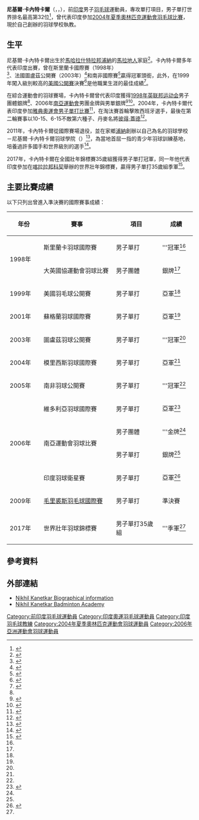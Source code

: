 {{noteTA|G1=Badminton}}
{{Infobox 羽球選手
| playername              = 尼基爾·卡內特卡爾<br />{{lang|en|Nikhil Kanetkar}}
| image                   = Nikhil Kanetkar - Bronze Mens Singles 35+ BWF World Senior Championship 2017 Kochi-Kerala.jpg
| size                    = 
| caption                 = 2015年獲得世界壯年錦標賽銅牌
| birth_name              = 
| date_of_birth           = {{birth date and age|1979|5|13}}
| place_of_birth          = {{IND}}[[馬哈拉什特拉邦|馬哈拉什特拉邦]][[浦納|浦納]]
| residence               = 
| height                  = {{height|m=1.73}}
| weight                  = {{weight|kg=63}}
| event                   = 男子單打
| country                 = {{IND}}
| years_started           = 
| years_intldebut         = 
| years_retired           = 2011年
| handedness              = 
| coach                   = 
| highest_ranking         = 第32位
| date_of_highest_ranking = 
| current_ranking         = 現已退役
| date_of_current_ranking = 
| played                  = 116勝–81負（男單）<br />5勝–6負（男雙）<br />4勝–3負（混雙）
| titles                  = 
| bwf_profile             = 4EBA614D-A525-497E-B49C-2EBDD2FE4893
| bwf_id                  = 12054
| updated                 = 
}}
{{MedalTableTop|width=286px}}
{{MedalSport | 男子[[羽毛球|羽毛球]]}}
{{MedalCountry | {{IND}}}}
{{MedalCompetition | [[世界壯年羽球錦標賽|世界壯年羽球錦標賽]]}}
{{MedalBronze| 2017年 科契 | 男子單打35歲組 }}
{{MedalCompetition | [[英聯邦運動會|英聯邦運動會]]}}
{{MedalSilver| [[1998年英联邦运动会|1998年 吉隆坡]] | 男子團體 }}
{{MedalCompetition | [[南亞運動會|南亞運動會]]}}
{{MedalGold  | 2006年 可倫坡 | 男子團體}}
{{MedalSilver| 2006年 可倫坡 | 男子單打}}
{{MedalBottom}}
'''尼基爾·卡內特卡爾'''（{{lang-en|Nikhil Kanetkar}}，{{lang-mr|निखिल कानेटकर}}，{{bd|1979年|5月13日}}），前[[印度|印度]]男子[[羽毛球|羽毛球]]運動員，專攻單打項目，男子單打世界排名最高第32位<ref name="nkba_about">{{cite web|title=ABOUT NIKHIL KANETKAR|url=https://nkba.in/aboutnikhilkanetkar.php|website=nkba.in|accessdate=2020-11-04|language=en|archive-date=2021-01-18|archive-url=https://web.archive.org/web/20210118135441/http://nkba.in/aboutnikhilkanetkar.php|dead-url=no}}</ref>，曾代表印度參加[[2004年夏季奧林匹克運動會羽毛球比賽|2004年夏季奧林匹克運動會羽毛球比賽]]，現於自己創辦的羽球學校執教。

== 生平 ==
尼基爾·卡內特卡爾出生於[[馬哈拉什特拉邦|馬哈拉什特拉邦]][[浦納|浦納]]的[[馬拉地人|馬拉地人]]家庭<ref name="sportal">{{cite web|title=Nikhil Kanetkar bei Sports Portal - Government of India|url=http://sportal.nic.in/sportpersondetails.asp?sno=394&moduleid=25&maincatid=4&subid=0&comid=2|publisher=Ministry of Youth Affairs and Sports|accessdate=2020-11-08|language=en|archiveurl=https://web.archive.org/web/20090416220644/http://sportal.nic.in/sportpersondetails.asp?sno=394&moduleid=25&maincatid=4&subid=0&comid=2|archivedate=2009-04-16|deadurl=yes}}</ref>。卡內特卡爾多年代表印度出賽，曾在斯里蘭卡國際賽（1998年）<ref name="SriLanka">{{cite web|title=1998 INTERNATIONAL COMPETITION RESULTS|url=http://www.intbadfed.org/intresul.html|website=intbadfed.org|accessdate=2020-11-08|language=en|archiveurl=https://web.archive.org/web/20001110015100/http://www.intbadfed.org/intresul.html|archivedate=2000-11-10|deadurl=yes}}</ref>、法國圖盧茲公開賽（2003年）<ref name="Toulouse_Open">{{cite news|title=Nikhil Kanetkar wins Toulouse Open|url=https://timesofindia.indiatimes.com/Nikhil-Kanetkar-wins-Toulouse-Open/articleshow/287647.cms|newspaper=[[印度時報|印度時報]]|date=2003-11-17|accessdate=2018-11-08|language=en|archive-date=2020-11-08|archive-url=https://web.archive.org/web/20201108141207/https://timesofindia.indiatimes.com/Nikhil-Kanetkar-wins-Toulouse-Open/articleshow/287647.cms|dead-url=no}}</ref>和南非國際賽<ref name="South_Africa">{{cite web|title=South Africa International 2005 - Winners|url=https://bwf.tournamentsoftware.com/sport/winners.aspx?id=00C2D355-BA28-41B0-9A0B-82D226FC9553|website=bwf.tournamentsoftware.com|accessdate=2020-11-08|language=en|archive-date=2020-11-14|archive-url=https://web.archive.org/web/20201114060731/https://bwf.tournamentsoftware.com/sport/winners.aspx?id=00C2D355-BA28-41B0-9A0B-82D226FC9553|dead-url=no}}</ref>贏得冠軍頭銜，此外，在1999年闖入級別較高的[[美國羽毛球公開賽|美國公開賽]]決賽<ref name="US_Open">{{cite news|title=U.S. Open: Thundering Dane Strikes Gold Twice|url=http://www.worldbadminton.com/shuttlenws/19990912a.htm|website=worldbadminton.com|date=1999-09-12|accessdate=2020-11-08|language=en|archive-date=2020-11-08|archive-url=https://web.archive.org/web/20201108143029/http://www.worldbadminton.com/shuttlenws/19990912a.htm|dead-url=no}}</ref>是他職業生涯的最佳成績<ref name="Scottish_final">{{cite news|title=Kanetkar loses in final|url=https://www.rediff.com/sports/2001/nov/26bad.htm|website=rediff.com|date=2001-11-26|accessdate=2020-11-08|language=en|archive-date=2020-11-08|archive-url=https://web.archive.org/web/20201108143148/https://www.rediff.com/sports/2001/nov/26bad.htm|dead-url=no}}</ref>。

在綜合運動會的羽球賽場，卡內特卡爾曾代表印度獲得[[1998年英联邦运动会|1998年英联邦运动会]]男子團體銀牌<ref name="sportal"/>、2006年[[南亞運動會|南亞運動會]]男團金牌與男單銀牌<ref name="SAF_Team">{{cite news|title=India win badminton team golds|url=https://www.rediff.com/sports/2006/aug/22bad.htm|website=rediff.com|date=2006-08-22|accessdate=2020-11-08|language=en|archive-date=2020-11-08|archive-url=https://web.archive.org/web/20201108152653/https://www.rediff.com/sports/2006/aug/22bad.htm|dead-url=no}}</ref><ref name="SAF_Single">{{cite news|title=Anand, Murgunde to lead at SAF badminton|url=https://www.rediff.com/sports/2006/jul/25bad.htm|website=rediff.com|date=2006-08-25|accessdate=2020-11-08|language=en|archive-date=2020-11-08|archive-url=https://web.archive.org/web/20201108152651/https://www.rediff.com/sports/2006/jul/25bad.htm|dead-url=no}}</ref>。2004年，卡內特卡爾代表印度參加[[2004年夏季奧林匹克運動會|雅典奧運會]][[2004年夏季奧林匹克運動會羽毛球男子單打比賽|男子單打比賽]]<ref name="rediff0805">{{cite news|title=Indian shuttlers face stiff task|url=https://www.rediff.com/sports/2004/aug/05oly-bad.htm|website=rediff.com|date=2004-08-05|accessdate=2020-11-08|language=en|archive-date=2020-11-15|archive-url=https://web.archive.org/web/20201115235838/https://www.rediff.com/sports/2004/aug/05oly-bad.htm|dead-url=no}}</ref>，在淘汰賽首輪擊敗西班牙選手{{link-en|塞爾吉奧·略普斯|Sergio Llopis}}，最後在第二輪賽事以10-15、6-15不敵第六種子、丹麥名將[[彼得·蓋德|彼得·蓋德]]<ref>{{cite news|title=Indian challenge in badminton comes to an end|url=https://sports.ndtv.com/badminton/indian-challenge-in-badminton-comes-to-an-end-1610417|website=NDTV Sports|accessdate=2020-11-08|language=en|archive-date=2020-11-13|archive-url=https://web.archive.org/web/20201113113604/https://sports.ndtv.com/badminton/indian-challenge-in-badminton-comes-to-an-end-1610417|dead-url=no}}</ref>。

2011年，卡內特卡爾從國際賽場退役，並在家鄉[[浦納|浦納]]創辦以自己為名的羽球學校－尼基爾·卡內特卡爾羽球學院（{{lang|en|Nikhil Kanetkar Badminton Academy}}）<ref>{{cite news|title=Nikhil Kanetkar launches badminton academy|url=http://archive.indianexpress.com/news/nikhil-kanetkar-launches-badminton-academy/763136/|newspaper=[[印度快報|印度快報]]|date=2011-03-16|accessdate=2020-11-08|language=en|archive-date=2020-11-08|archive-url=https://web.archive.org/web/20201108035423/http://archive.indianexpress.com/news/nikhil-kanetkar-launches-badminton-academy/763136/|dead-url=no}}</ref>，為當地首屈一指的青少年羽球訓練基地，培養過許多國手和世界級別的選手<ref>{{cite news|title=Former Olympian Nikhil Kanetkar poised to mould champion shuttlers from Pune|url=https://www.hindustantimes.com/pune-news/former-olympian-nikhil-kanetkar-poised-to-mould-champion-shuttlers-from-pune/story-NCvtvcNSw3Ien7J2Mw3TlO.html|newspaper=[[印度斯坦時報|印度斯坦時報]]|date=2019-04-01|accessdate=2020-11-08|language=en|archive-date=2020-11-08|archive-url=https://web.archive.org/web/20201108042029/https://www.hindustantimes.com/pune-news/former-olympian-nikhil-kanetkar-poised-to-mould-champion-shuttlers-from-pune/story-NCvtvcNSw3Ien7J2Mw3TlO.html|dead-url=no}}</ref>。

2017年，卡內特卡爾在全國壯年錦標賽35歲組獲得男子單打冠軍，同一年他代表印度參加在[[喀拉拉邦|喀拉拉邦]][[科契|科契]]舉辦的世界壯年錦標賽，贏得男子單打35歲組季軍<ref name="World_Senior">{{cite news|title=Nikhil Kanetkar bereaved|url=https://www.thebridgechronicle.com/sports/nikhil-kanetkar-bereaved-7022|publisher=The Bridge Chronicle|date=2017-10-11|accessdate=2018-11-08|language=en|archive-date=2020-11-08|archive-url=https://web.archive.org/web/20201108044121/https://www.thebridgechronicle.com/sports/nikhil-kanetkar-bereaved-7022|dead-url=no}}</ref>。

==主要比賽成績==
以下只列出曾進入準決賽的國際賽事成績：
{| class=wikitable style="text-align:center; font-size:small;" 
!width="80"|年份
!width="200"|賽事
!width="120"|項目
!width="80"|成績
|-
!rowspan="2"|1998年
|斯里蘭卡羽球國際賽
|男子單打
|bgcolor="gold"|'''冠軍<ref name="SriLanka"/>
|-
|大英國協運動會羽球比賽
|男子團體
|bgcolor="silver"|銀牌<ref name="sportal"/>
|-
!rowspan="1"|1999年
|美國羽毛球公開賽
|男子單打
|bgcolor="silver"|亞軍<ref name="US_Open"/>
|-
!rowspan="1"|2001年
|蘇格蘭羽球國際賽
|男子單打
|bgcolor="silver"|亞軍<ref name="Scottish_final"/>
|-
!rowspan="1"|2003年
|圖盧茲羽球公開賽
|男子單打
|bgcolor="gold"|'''冠軍<ref name="Toulouse_Open"/>
|-
!rowspan="1"|2004年
|模里西斯羽球國際賽
|男子單打
|bgcolor="silver"|亞軍<ref name="rediff0805"/>
|-
!rowspan="1"|2005年
|南非羽球公開賽
|男子單打
|bgcolor="gold"|'''冠軍<ref name="South_Africa"/>
|-
!rowspan="4"|2006年
|維多利亞羽球國際賽
|男子單打
|bgcolor="silver"|亞軍<ref>{{cite web|title=Victorian International - Winners|url=https://bwf.tournamentsoftware.com/sport/winners.aspx?id=13F15748-1E96-42E5-BFF0-D6D67013EAF8|website=bwf.tournamentsoftware.com|accessdate=2020-11-08|language=en|archive-date=2020-11-13|archive-url=https://web.archive.org/web/20201113085453/https://bwf.tournamentsoftware.com/sport/winners.aspx?id=13F15748-1E96-42E5-BFF0-D6D67013EAF8|dead-url=no}}</ref>
|-
|rowspan="2"|南亞運動會羽球比賽
|男子團體
|bgcolor="gold"|'''金牌<ref name="SAF_Team"/>
|-
|男子單打
|bgcolor="silver"|銀牌<ref name="SAF_Single"/>
|-
|印度羽球衛星賽
|男子單打
|bgcolor="silver"|亞軍<ref>{{cite web|title=INDIA SATELLITE 2006 - Winners|url=https://bwf.tournamentsoftware.com/sport/winners.aspx?id=B4E9E52D-C8FF-4E59-AC08-1739B2AF2A35|website=bwf.tournamentsoftware.com|accessdate=2020-11-08|language=en|archive-date=2020-11-08|archive-url=https://web.archive.org/web/20201108153713/https://bwf.tournamentsoftware.com/sport/winners.aspx?id=B4E9E52D-C8FF-4E59-AC08-1739B2AF2A35|dead-url=no}}</ref>
|-
!rowspan="1"|2009年
|[[2009年毛里裘斯羽毛球國際賽|毛里裘斯羽毛球國際賽]]
|男子單打
|bgcolor="#b8860b"|準決賽
|-
!rowspan="1"|2017年
|世界壯年羽球錦標賽
|男子單打35歲組
|bgcolor="#b8860b"|'''季軍<ref name="World_Senior"/>
|}

== 參考資料 ==
{{reflist|2}}

== 外部連結 ==
{{commons category|Nikhil Kanetkar}}
* [https://www.olympedia.org/athletes/105845 Nikhil Kanetkar Biographical information] {{Wayback|url=https://www.olympedia.org/athletes/105845 |date=20201104152620 }}
* [https://nkba.in/ Nikhil Kanetkar Badminton Academy] {{Wayback|url=https://nkba.in/ |date=20210118130822 }}

{{portal bar|羽毛球|人物|border=no}}

{{DEFAULTSORT:Kanetkar, Nikhil}}
[[Category:前印度羽毛球運動員|Category:前印度羽毛球運動員]]
[[Category:印度奧運羽毛球運動員|Category:印度奧運羽毛球運動員]]
[[Category:印度羽毛球教練|Category:印度羽毛球教練]]
[[Category:2004年夏季奧林匹克運動會羽球運動員|Category:2004年夏季奧林匹克運動會羽球運動員]]
[[Category:2006年亞洲運動會羽球運動員|Category:2006年亞洲運動會羽球運動員]]